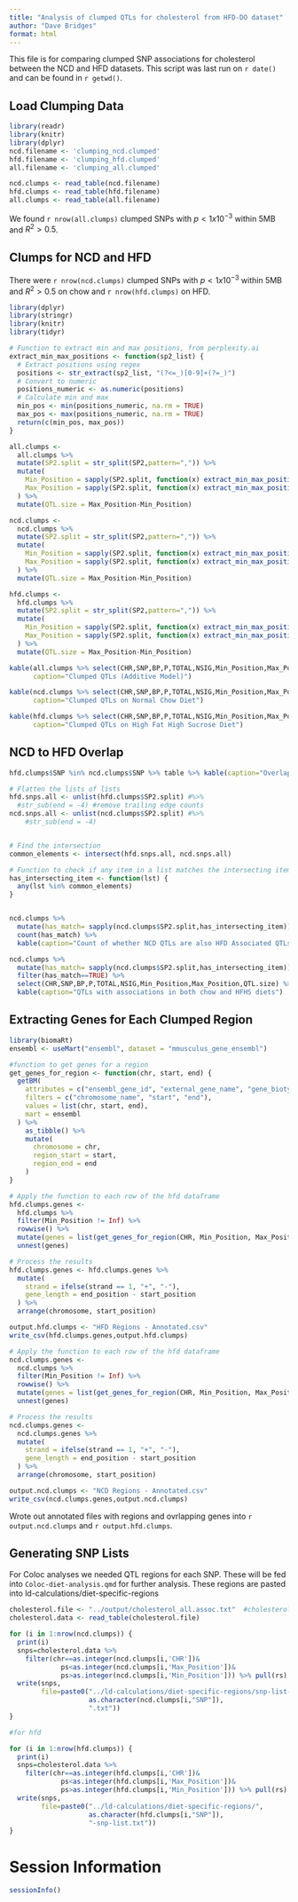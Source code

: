 ```yaml
---
title: "Analysis of clumped QTLs for cholesterol from HFD-DO dataset"
author: "Dave Bridges"
format: html
---
```


This file is for comparing clumped SNP associations for cholesterol between the NCD and HFD datasets.  This script was last run on `r date()` and can be found in `r getwd()`.

## Load Clumping Data


```r
library(readr)
library(knitr)
library(dplyr)
ncd.filename <- 'clumping_ncd.clumped'
hfd.filename <- 'clumping_hfd.clumped'
all.filename <- 'clumping_all.clumped'

ncd.clumps <- read_table(ncd.filename)
hfd.clumps <- read_table(hfd.filename)
all.clumps <- read_table(all.filename)
```

We found `r nrow(all.clumps)` clumped SNPs with $p<1 x 10^{-3}$ within 5MB and $R^2>0.5$.

## Clumps for NCD and HFD

There were `r nrow(ncd.clumps)` clumped SNPs with $p<1 x 10^{-3}$ within 5MB and $R^2>0.5$ on chow and `r nrow(hfd.clumps)` on HFD.

```r
library(dplyr)
library(stringr)
library(knitr)
library(tidyr)

# Function to extract min and max positions, from perplexity.ai
extract_min_max_positions <- function(sp2_list) {
  # Extract positions using regex
  positions <- str_extract(sp2_list, "(?<=_)[0-9]+(?=_)")
  # Convert to numeric
  positions_numeric <- as.numeric(positions)
  # Calculate min and max
  min_pos <- min(positions_numeric, na.rm = TRUE)
  max_pos <- max(positions_numeric, na.rm = TRUE)
  return(c(min_pos, max_pos))
}

all.clumps <-
  all.clumps %>%
  mutate(SP2.split = str_split(SP2,pattern=",")) %>%
  mutate(
    Min_Position = sapply(SP2.split, function(x) extract_min_max_positions(x)[1]),
    Max_Position = sapply(SP2.split, function(x) extract_min_max_positions(x)[2])
  ) %>%
  mutate(QTL.size = Max_Position-Min_Position)

ncd.clumps <-
  ncd.clumps %>%
  mutate(SP2.split = str_split(SP2,pattern=",")) %>%
  mutate(
    Min_Position = sapply(SP2.split, function(x) extract_min_max_positions(x)[1]),
    Max_Position = sapply(SP2.split, function(x) extract_min_max_positions(x)[2])
  ) %>%
  mutate(QTL.size = Max_Position-Min_Position)

hfd.clumps <-
  hfd.clumps %>%
  mutate(SP2.split = str_split(SP2,pattern=",")) %>%
  mutate(
    Min_Position = sapply(SP2.split, function(x) extract_min_max_positions(x)[1]),
    Max_Position = sapply(SP2.split, function(x) extract_min_max_positions(x)[2])
  ) %>%
  mutate(QTL.size = Max_Position-Min_Position)

kable(all.clumps %>% select(CHR,SNP,BP,P,TOTAL,NSIG,Min_Position,Max_Position,QTL.size) %>% arrange(CHR,BP),
      caption="Clumped QTLs (Additive Model)")

kable(ncd.clumps %>% select(CHR,SNP,BP,P,TOTAL,NSIG,Min_Position,Max_Position,QTL.size) %>% arrange(CHR,BP),
      caption="Clumped QTLs on Normal Chow Diet")

kable(hfd.clumps %>% select(CHR,SNP,BP,P,TOTAL,NSIG,Min_Position,Max_Position,QTL.size) %>% arrange(CHR,BP),
      caption="Clumped QTLs on High Fat High Sucrose Diet")
```

## NCD to HFD Overlap

```r

hfd.clumps$SNP %in% ncd.clumps$SNP %>% table %>% kable(caption="Overlap of lead QTLs between chow and HFHS diets")

# Flatten the lists of lists
hfd.snps.all <- unlist(hfd.clumps$SP2.split) #%>%
  #str_sub(end = -4) #remove trailing edge counts
ncd.snps.all <- unlist(ncd.clumps$SP2.split) #%>%
    #str_sub(end = -4)


# Find the intersection
common_elements <- intersect(hfd.snps.all, ncd.snps.all)

# Function to check if any item in a list matches the intersecting items
has_intersecting_item <- function(lst) {
  any(lst %in% common_elements)
}


ncd.clumps %>%
  mutate(has_match= sapply(ncd.clumps$SP2.split,has_intersecting_item)) %>%
  count(has_match) %>%
  kable(caption="Count of whether NCD QTLs are also HFD Associated QTLs")

ncd.clumps %>%
  mutate(has_match= sapply(ncd.clumps$SP2.split,has_intersecting_item)) %>%
  filter(has_match==TRUE) %>%
  select(CHR,SNP,BP,P,TOTAL,NSIG,Min_Position,Max_Position,QTL.size) %>%
  kable(caption="QTLs with associations in both chow and HFHS diets")

```


## Extracting Genes for Each Clumped Region

```r
library(biomaRt)
ensembl <- useMart("ensembl", dataset = "mmusculus_gene_ensembl")

#function to get genes for a region
get_genes_for_region <- function(chr, start, end) {
  getBM(
    attributes = c("ensembl_gene_id", "external_gene_name", "gene_biotype", "start_position", "end_position", "strand"),
    filters = c("chromosome_name", "start", "end"),
    values = list(chr, start, end),
    mart = ensembl
  ) %>%
    as_tibble() %>%
    mutate(
      chromosome = chr,
      region_start = start,
      region_end = end
    )
}

# Apply the function to each row of the hfd dataframe
hfd.clumps.genes <- 
  hfd.clumps %>%
  filter(Min_Position != Inf) %>%
  rowwise() %>%
  mutate(genes = list(get_genes_for_region(CHR, Min_Position, Max_Position))) %>%
  unnest(genes)

# Process the results
hfd.clumps.genes <- hfd.clumps.genes %>%
  mutate(
    strand = ifelse(strand == 1, "+", "-"),
    gene_length = end_position - start_position
  ) %>%
  arrange(chromosome, start_position)

output.hfd.clumps <- "HFD Regions - Annotated.csv"
write_csv(hfd.clumps.genes,output.hfd.clumps)

# Apply the function to each row of the hfd dataframe
ncd.clumps.genes <- 
  ncd.clumps %>%
  filter(Min_Position != Inf) %>%
  rowwise() %>%
  mutate(genes = list(get_genes_for_region(CHR, Min_Position, Max_Position))) %>%
  unnest(genes)

# Process the results
ncd.clumps.genes <-
  ncd.clumps.genes %>%
  mutate(
    strand = ifelse(strand == 1, "+", "-"),
    gene_length = end_position - start_position
  ) %>%
  arrange(chromosome, start_position)

output.ncd.clumps <- "NCD Regions - Annotated.csv"
write_csv(ncd.clumps.genes,output.ncd.clumps)
```

Wrote out annotated files with regions and ovrlapping genes into `r output.ncd.clumps` and `r output.hfd.clumps`.

## Generating SNP Lists

For Coloc analyses we needed QTL regions for each SNP.  These will be fed into `Coloc-diet-analysis.qmd` for further analysis.  These regions are pasted into ld-calculations/diet-specific-regions

```r
cholesterol.file <- "../output/cholesterol_all.assoc.txt"  #cholesterol and LD file all the same
cholesterol.data <- read_table(cholesterol.file)

for (i in 1:nrow(ncd.clumps)) {
  print(i)
  snps=cholesterol.data %>% 
    filter(chr==as.integer(ncd.clumps[i,'CHR'])&
             ps<as.integer(ncd.clumps[i,'Max_Position'])&
             ps>as.integer(ncd.clumps[i,'Min_Position'])) %>% pull(rs)
  write(snps, 
        file=paste0("../ld-calculations/diet-specific-regions/snp-list-",
                    as.character(ncd.clumps[i,"SNP"]),
                    ".txt"))
}

#for hfd

for (i in 1:nrow(hfd.clumps)) {
  print(i)
  snps=cholesterol.data %>% 
    filter(chr==as.integer(hfd.clumps[i,'CHR'])&
             ps<as.integer(hfd.clumps[i,'Max_Position'])&
             ps>as.integer(hfd.clumps[i,'Min_Position'])) %>% pull(rs)
  write(snps, 
        file=paste0("../ld-calculations/diet-specific-regions/",
                    as.character(hfd.clumps[i,"SNP"]),
                    "-snp-list.txt"))
}

```




# Session Information

```r
sessionInfo()
```


